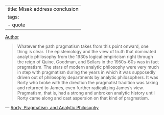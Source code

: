 
---
title: Misak address conclusion
tags:
 - quote 
---
[Author](/docs/phil/Cheryl Misak.html)

> Whatever the path pragmatism takes from this point onward, one thing is clear. The epistemology and the view of truth that dominated analytic philosophy from the 1930s logical empiricism right through the reign of Quine, Goodman, and Sellars in the 1950s-60s was in fact pragmatism. The stars of modern analytic philosophy were very much in step with pragmatism during the years in which it was supposedly driven out of philosophy departments by analytic philosophers. It was Rorty who broke with the direction the pragmatist tradition was taking and returned to James, even further radicalizing James’s view. Pragmatism, that is, had a strong and unbroken analytic history until Rorty came along and cast aspersion on that kind of pragmatism.

— [Rorty, Pragmatism, and Analytic Philosophy](/docs/phil/Rorty, Pragmatism, and Analytic Philosophy.html)